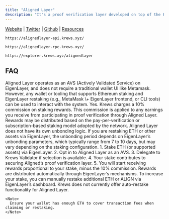 ```yaml
---
title: "Aligned Layer"
description: "It's a proof verification layer developed on top of the EigenLayer using restaking and proof aggregation. This will enable cost-effective verification of any SNARK proof, leveraging Ethereum validator"
---
```


[Website](https://alignedlayer.com/) <Icon icon="arrow-up-right" /> | [Twitter](https://x.com/alignedlayer) <Icon icon="arrow-up-right" /> | [Github](https://github.com/yetanotherco/aligned_layer) <Icon icon="arrow-up-right" /> | [Resources](https://blog.alignedlayer.com/) <Icon icon="arrow-up-right" />

<CodeGroup>

```API API
https://alignedlayer-api.krews.xyz/
```


```RPC RPC
https://alignedlayer-rpc.krews.xyz/
```


```Explorer Explorer
https://explorer.krews.xyz/alignedlayer
```

</CodeGroup>

## FAQ

<AccordionGroup>
  <Accordion title="What wallets are supported for Aligned Layer?">
    Aligned Layer operates as an AVS (Actively Validated Service) on EigenLayer, and does not require a traditional wallet UI like Metamask. However, any wallet or tooling that supports Ethereum staking and EigenLayer restaking (e.g., MetaMask \+ EigenLayer frontend, or CLI tools) can be used to interact with the system.
  </Accordion>
  <Accordion title="Is there a fee?">
    Yes. Krews charges a 10% commission on staking rewards. This commission is applied to any earnings you receive from participating in proof verification through Aligned Layer. Rewards may be distributed based on the pay-per-verification or subscription-based staking model adopted by the network.
  </Accordion>
  <Accordion title="What is the unbonding period?">
    Aligned Layer does not have its own unbonding logic. If you are restaking ETH or other assets via EigenLayer, the unbonding period depends on EigenLayer’s unbonding parameters, which typically range from 7 to 10 days, but may vary depending on the staking configuration.
  </Accordion>
  <Accordion title="How do I stake with Krews on Aligned Layer?">
    1. Stake ETH (or supported assets) via EigenLayer.
    2. Opt in to Aligned Layer as an AVS.
    3. Delegate to Krews Validator if selection is available.
    4. Your stake contributes to securing Aligned’s proof verification layer.
    5. You will start receiving rewards proportional to your stake, minus the 10% commission.
  </Accordion>
  <Accordion title="How can I claim and restake rewards?">
    Rewards are distributed automatically through EigenLayer’s mechanisms. To increase your stake, you can manually restake additional ETH or ALIGN via EigenLayer’s dashboard. Krews does not currently offer auto-restake functionality for Aligned Layer.

    <Note>
      Ensure your wallet has enough ETH to cover transaction fees when claiming or restaking.
    </Note>
  </Accordion>
</AccordionGroup>